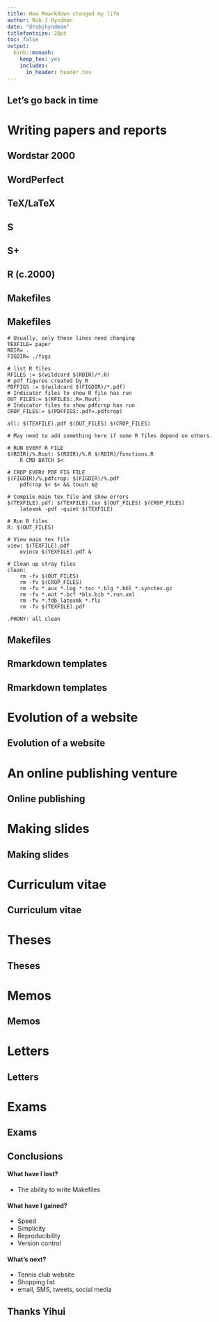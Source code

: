 ```yaml
---
title: How Rmarkdown changed my life
author: Rob J Hyndman
date: "@robjhyndman"
titlefontsize: 28pt
toc: false
output:
  binb::monash:
    keep_tex: yes
    includes:
      in_header: header.tex
---
```


## Let's go back in time

\only<2-4>{\placefig{0}{1.35}{width=4cm}{rjh_baby}}
\only<3-4>{\placefig{4.5}{3.35}{width=4cm}{rjh_child}}
\only<4>{\placefig{9}{5.35}{width=4cm}{rjh_teen}}

# Writing papers and reports

## Wordstar 2000

\full{wordstar2000}

## WordPerfect

\full{WordPerfect-6}

## TeX/LaTeX

\full{WinEdt-TeX}

## S

\placefig{0}{1.35}{height=4.8cm}{the_s_books_long}

\begin{textblock}{8}(0.5,6.2)\fontsize{7}{7}\sf Photo credit: Rasmus Bååth\end{textblock}

## S+

\full{splus}

## R (c.2000)

\full{earlyR}

## Makefiles

\full{make1}

## Makefiles
\fontsize{5}{5}\sf

```
# Usually, only these lines need changing
TEXFILE= paper
RDIR= .
FIGDIR= ./figs

# list R files
RFILES := $(wildcard $(RDIR)/*.R)
# pdf figures created by R
PDFFIGS := $(wildcard $(FIGDIR)/*.pdf)
# Indicator files to show R file has run
OUT_FILES:= $(RFILES:.R=.Rout)
# Indicator files to show pdfcrop has run
CROP_FILES:= $(PDFFIGS:.pdf=.pdfcrop)

all: $(TEXFILE).pdf $(OUT_FILES) $(CROP_FILES)

# May need to add something here if some R files depend on others.

# RUN EVERY R FILE
$(RDIR)/%.Rout: $(RDIR)/%.R $(RDIR)/functions.R
    R CMD BATCH $<

# CROP EVERY PDF FIG FILE
$(FIGDIR)/%.pdfcrop: $(FIGDIR)/%.pdf
    pdfcrop $< $< && touch $@

# Compile main tex file and show errors
$(TEXFILE).pdf: $(TEXFILE).tex $(OUT_FILES) $(CROP_FILES)
    latexmk -pdf -quiet $(TEXFILE)

# Run R files
R: $(OUT_FILES)

# View main tex file
view: $(TEXFILE).pdf
    evince $(TEXFILE).pdf &

# Clean up stray files
clean:
    rm -fv $(OUT_FILES)
    rm -fv $(CROP_FILES)
    rm -fv *.aux *.log *.toc *.blg *.bbl *.synctex.gz
    rm -fv *.out *.bcf *blx.bib *.run.xml
    rm -fv *.fdb_latexmk *.fls
    rm -fv $(TEXFILE).pdf

.PHONY: all clean
```

## Makefiles

\full{make2}

## Rmarkdown templates

\begin{textblock}{6}(.1,1.4)
  \fbox{\includegraphics[height=7.8cm]{monashwp}}
\end{textblock}

\only<2-3>{\begin{textblock}{6}(6.5,1.4)
  \fbox{\includegraphics[height=7.8cm]{monashreport}}
\end{textblock}}

\only<3>{\begin{textblock}{11}(1,6.3)
\begin{alertblock}{Templates}
\faicon{github} \texttt{robjhyndman/MonashEBSTemplates}
\begin{itemize}
\item \texttt{MonashEBSTemplates::workingpaper}
\item \texttt{MonashEBSTemplates::report}
\end{itemize}
\end{alertblock}
\end{textblock}}

## Rmarkdown templates

\placefig{0}{1.2}{height=8.3cm}{wp_yaml}
\only<2->{\begin{textblock}{6.3}(6.4,.3)
  \begin{block}{}
  \only<2>{\colorbox{white}{\includegraphics[height=8.5cm]{comp1}}}
  \only<3>{\colorbox{white}{\includegraphics[height=8.5cm]{comp2}}}
  \only<4>{\colorbox{white}{\includegraphics[height=8.5cm]{comp3}}}
  \end{block}\end{textblock}}


# Evolution of a website

## Evolution of a website

\only<1>{\full{rjh1}}
\only<2>{\full{rjh2}}
\only<3>{\full{rjh3}}
\only<4>{\full{rjh4}}
\only<5>{\full{rjh5}}
\only<6>{\full{rjh6}}
\only<7>{\full{wordpress}}
\only<8>{\full{rjh7}}
\only<9-10>{\full{rjh8}}
  \only<7-10>{\begin{textblock}{4}(8,8.5)\begin{block}{}\textbf{robjhyndman.com}\end{block}\end{textblock}}

\only<10>{\begin{textblock}{6.2}(.7,6.7)
  \begin{alertblock}{Blogdown theme}\fontsize{13}{14}\sf
  \faicon{github} \texttt{rbind/robjhyndman.com}\\
  \emph{(Adaptation of \textbf{hugo-finite} with inspiration from Kieran Healy)}
   \end{alertblock}
 \end{textblock}}

# An online publishing venture

## Online publishing

\only<1>{\full{fpp_wp}}
\only<2>{\full{fpp_drupal}}
\only<3>{\full{fpp3}}
\only<3->{\begin{textblock}{6}(6,-.1)\begin{alertblock}{}%
\fontsize{24}{24}\sf\bfseries OTexts.com/fpp3\end{alertblock}\end{textblock}}
\only<4-6>{\full{fpp_bookdown}}
\only<6>{
  \begin{textblock}{5.4}(7.1,0)
  \begin{block}{}
  \includegraphics[width=5.4cm]{fpp_pdf}
  \end{block}
  \end{textblock}}
\only<5-6>{\begin{textblock}{6.2}(.5,6.9)
  \begin{alertblock}{Bookdown theme}
  \begin{itemize}
  \item Simple css styling
  \item Complicated LaTeX styling
  \end{itemize}
  \end{alertblock}
 \end{textblock}}

# Making slides
## Making slides

\only<1>{\full{slides_old}}
\only<2>{\full{slides_prosper}}
\only<3>{\full{slides_beamer}}
\only<4-5>{\full{slides_rmarkdown}}
\only<5>{\begin{textblock}{3.3}(8.3,7.85)
  \begin{alertblock}{Template}
    \texttt{binb::monash}
   \end{alertblock}
 \end{textblock}}

\begin{textblock}{3.02}(9.5,.2)
\begin{block}{}%
  \only<1>{LaTeX seminar}%
  \only<2>{LaTeX prosper}%
  \only<3>{LaTeX beamer}%
  \only<4-5>{Rmarkdown}\phantom{p}\hspace*{-0.3cm}
\end{block}%
\end{textblock}

# Curriculum vitae
## Curriculum vitae

\only<1-3>{\placefig{0.5}{1.35}{height=8.3cm}{cv}}
\only<4>{\placefig{0.5}{1.35}{height=8.3cm}{cv2}}
\only<5>{\placefig{0.5}{1.35}{height=8.3cm}{cv4}}
\only<6>{\placefig{0.5}{1.35}{height=8.3cm}{cv3}}

\only<2->{\begin{textblock}{4}(8,.2)
  \begin{alertblock}{Template}\centering
    \only<2-3>{\texttt{vitae::hyndman}}
    \only<4>{\texttt{vitae::awesomecv}}
    \only<5>{\texttt{vitae::latexcv}}
    \only<6>{\texttt{vitae::moderncv}}\\[0.2cm]
    \includegraphics[width=3.5cm]{vitae}
   \end{alertblock}
 \end{textblock}}

\only<3>{\placefig{.5}{6.2}{width=11cm}{cv_yaml}}

# Theses
## Theses

\begin{textblock}{6}(.1,1.4)
  \fbox{\includegraphics[height=7.8cm]{thesis}}
\end{textblock}
\only<2>{\begin{textblock}{5.8}(6.6,2.85)\fontsize{12}{12}\sf
  \begin{alertblock}{Template}\centering
    \faicon{github} \texttt{robjhyndman/MonashThesis}
   \end{alertblock}
 \end{textblock}}

# Memos
## Memos

\begin{textblock}{6}(.1,1.4)
  \fbox{\includegraphics[height=7.8cm]{Tutors}}
\end{textblock}

\only<2-3>{\begin{textblock}{6}(6.5,1.4)
  \fbox{\includegraphics[height=7.8cm]{OPRE_2019_review}}
\end{textblock}}

\only<3>{\begin{textblock}{8.5}(2,6.99)
\begin{alertblock}{Template}
\faicon{github} \texttt{robjhyndman/MonashEBSTemplates}
\begin{itemize}
\item \texttt{MonashEBSTemplates::memo}
\end{itemize}
\end{alertblock}
\end{textblock}}

\only<3>{\placefig{.6}{3.4}{width=5cm}{memo_yaml}}

# Letters
## Letters

\begin{textblock}{6}(.1,1.4)
  \fbox{\includegraphics[height=7.8cm]{letter}}
\end{textblock}

\only<2>{\begin{textblock}{6.4}(6.2,2.85)\fontsize{11}{11}\sf
\begin{alertblock}{Template}
\faicon{github} \texttt{robjhyndman/MonashEBSTemplates}%
\begin{itemize}
\item \texttt{MonashEBSTemplates::letter}%
\end{itemize}%
\end{alertblock}
\end{textblock}}

# Exams
## Exams

\begin{textblock}{6}(.1,1.4)
  \fbox{\includegraphics[height=7.8cm]{exam1}}
\end{textblock}

\only<2-3>{\begin{textblock}{6}(6.5,1.4)
  \fbox{\includegraphics[height=7.8cm]{exam2}}
\end{textblock}}

\only<3>{\begin{textblock}{8.5}(2,6.99)
\begin{alertblock}{Template}
\faicon{github} \texttt{robjhyndman/MonashEBSTemplates}
\begin{itemize}
\item \texttt{MonashEBSTemplates::exam}
\end{itemize}
\end{alertblock}
\end{textblock}}

## Conclusions

#### What have I lost?

 * The ability to write Makefiles

\pause

#### What have I gained?

 * Speed
 * Simplicity
 * Reproducibility
 * Version control

\pause

#### What's next?

  * Tennis club website\only<4>{~\alert{\faicon{check}}}
  * Shopping list
  * email, SMS, tweets, social media

## Thanks Yihui

\full{yihui}

